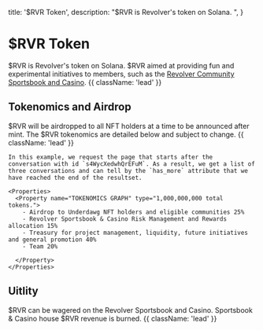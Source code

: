   title: '$RVR Token',
  description:
    "$RVR is Revolver's token on Solana. ",
}

# $RVR Token

$RVR is Revolver's token on Solana. $RVR aimed at providing fun and experimental initiatives to members, such as the [Revolver Community Sportsbook and Casino](#).  {{ className: 'lead' }}

## Tokenomics and Airdrop

$RVR will be airdropped to all NFT holders at a time to be announced after mint. The $RVR tokenomics are detailed below and subject to change. {{ className: 'lead' }}

<Row>
  <Col>

    In this example, we request the page that starts after the conversation with id `s4WycXedwhQrEFuM`. As a result, we get a list of three conversations and can tell by the `has_more` attribute that we have reached the end of the resultset.

    <Properties>
      <Property name="TOKENOMICS GRAPH" type="1,000,000,000 total tokens.">
        - Airdrop to Underdawg NFT holders and eligible communities 25% 
        - Revolver Sportsbook & Casino Risk Management and Rewards allocation 15% 
        - Treasury for project management, liquidity, future initiatives and general promotion 40% 
        - Team 20%

      </Property>
    </Properties>

  </Col>
  <Col>

## Uitlity

$RVR can be wagered on the Revolver Sportsbook and Casino. Sportsbook & Casino house $RVR revenue is burned. {{ className: 'lead' }}


  </Col>
</Row>
